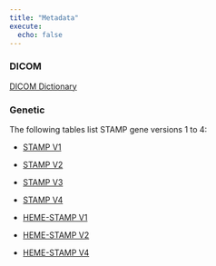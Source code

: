 ```yaml
---
title: "Metadata"
execute:
  echo: false
---
```



### DICOM 

[DICOM Dictionary](dicom_data_dict/dicom_data_dictionary.qmd)

### Genetic

The following tables list STAMP gene versions 1 to 4:

* [STAMP V1](stamp_data_dict/stamp_v1.qmd)

* [STAMP V2](stamp_data_dict/stamp_v2.qmd)

* [STAMP V3](stamp_data_dict/stamp_v3.qmd)

* [STAMP V4](stamp_data_dict/stamp_v4.qmd)

* [HEME-STAMP V1](stamp_data_dict/heme_stamp_v1.qmd)

* [HEME-STAMP V2](stamp_data_dict/heme_stamp_v2.qmd)

* [HEME-STAMP V4](stamp_data_dict/heme_stamp_v4.qmd)